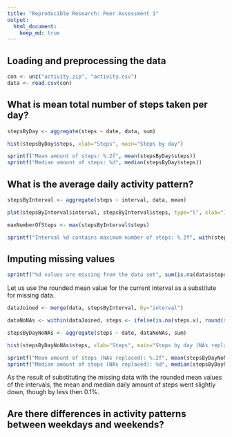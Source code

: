 ```yaml
---
title: "Reproducible Research: Peer Assessment 1"
output: 
  html_document:
    keep_md: true
---
```



## Loading and preprocessing the data

```r
con <- unz("activity.zip", "activity.csv")
data <- read.csv(con)
```

## What is mean total number of steps taken per day?

```r
stepsByDay <- aggregate(steps ~ date, data, sum)

hist(stepsByDay$steps, xlab="Steps", main="Steps by day")

sprintf("Mean amount of steps: %.2f", mean(stepsByDay$steps))
sprintf("Median amount of steps: %d", median(stepsByDay$steps))
```


## What is the average daily activity pattern?

```r
stepsByInterval <- aggregate(steps ~ interval, data, mean)

plot(stepsByInterval$interval, stepsByInterval$steps, type="l", xlab="Interval", ylab="Steps", main="Steps by 5-minutes interval, averaged across all days")

maxNumberOfSteps <- max(stepsByInterval$steps)

sprintf("Interval %d contains maximum number of steps: %.2f", with(stepsByInterval, subset(interval, steps==maxNumberOfSteps)), maxNumberOfSteps)
```


## Imputing missing values

```r
sprintf("%d values are missing from the data set", sum(is.na(data$steps)))
```

Let us use the rounded mean value for the current interval as a substitute for missing data.

```r

dataJoined <- merge(data, stepsByInterval, by="interval")

dataNoNAs <- within(dataJoined, steps <- ifelse(is.na(steps.x), round(steps.y), steps.x))

stepsByDayNoNAs <- aggregate(steps ~ date, dataNoNAs, sum)

hist(stepsByDayNoNAs$steps, xlab="Steps", main="Steps by day (NAs replaced)")

sprintf("Mean amount of steps (NAs replaced): %.2f", mean(stepsByDayNoNAs$steps))
sprintf("Median amount of steps (NAs replaced): %d", median(stepsByDayNoNAs$steps))
```

As the result of substituting the missing data with the rounded mean values of the intervals, the mean and median daily amount of steps went slightly down, though by less then 0.1%.

## Are there differences in activity patterns between weekdays and weekends?
